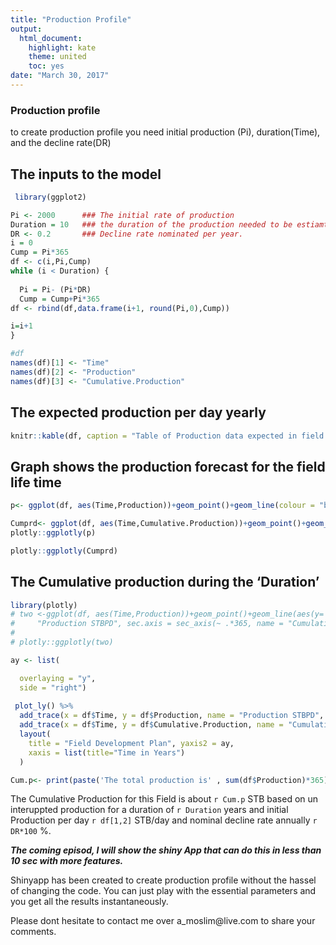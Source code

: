 ```yaml
---
title: "Production Profile"
output:
  html_document: 
    highlight: kate
    theme: united
    toc: yes
date: "March 30, 2017"
---
```

############################################


###  **Production profile**

to create production profile you need initial production (Pi), duration(Time), and the decline rate(DR) 

## The inputs to the model
```r
 
 library(ggplot2)

Pi <- 2000      ### The initial rate of production
Duration = 10   ### the duration of the production needed to be estiamted
DR <- 0.2       ### Decline rate nominated per year.
i = 0
Cump = Pi*365
df <- c(i,Pi,Cump)
while (i < Duration) {
  
  Pi = Pi- (Pi*DR)
  Cump = Cump+Pi*365
df <- rbind(df,data.frame(i+1, round(Pi,0),Cump))

i=i+1
}

#df
names(df)[1] <- "Time"
names(df)[2] <- "Production"
names(df)[3] <- "Cumulative.Production"

```

## The expected production per day yearly 
```r
knitr::kable(df, caption = "Table of Production data expected in field Duration")

```

## Graph shows the production forecast for the field life time
```r
p<- ggplot(df, aes(Time,Production))+geom_point()+geom_line(colour = "blue")+xlab("Time in Years")+ ylab(" Production in STBPD")

Cumprd<- ggplot(df, aes(Time,Cumulative.Production))+geom_point()+geom_line(colour = "red")+xlab("Time in Years")+ ylab(" Cumulative Production in STBP")
plotly::ggplotly(p)

plotly::ggplotly(Cumprd)
```

## The Cumulative production during the 'Duration' 
```r
library(plotly)
# two <-ggplot(df, aes(Time,Production))+geom_point()+geom_line(aes(y= Cumulative.Production),colour = "blue")+scale_y_continuous(
#     "Production STBPD", sec.axis = sec_axis(~ .*365, name = "Cumulative Production"))
# 
# plotly::ggplotly(two)

ay <- list(

  overlaying = "y",
  side = "right")
  
 plot_ly() %>%
  add_trace(x = df$Time, y = df$Production, name = "Production STBPD", mode = 'lines+markers') %>%
  add_trace(x = df$Time, y = df$Cumulative.Production, name = "Cumulative productive STB", mode = 'lines+markers', yaxis = "y2") %>%
  layout(
    title = "Field Development Plan", yaxis2 = ay,
    xaxis = list(title="Time in Years")
  )
```


```r
Cum.p<- print(paste('The total production is' , sum(df$Production)*365))
```
The Cumulative Production for this Field is about `r Cum.p`  STB based on un interuppted production for a duration of `r Duration`  years and initial Production per day `r df[1,2]`  STB/day and nominal decline rate annually `r DR*100` %.

_**The coming episod, I will show the shiny App that can do this in less than 10 sec with more features.**_ 


############################################
Shinyapp has been created to create production profile without the hassel of changing the code. You can just play with the essential parameters and you get all the results instantaneously.

Please dont hesitate to contact me over a_moslim@live.com to share your comments. 